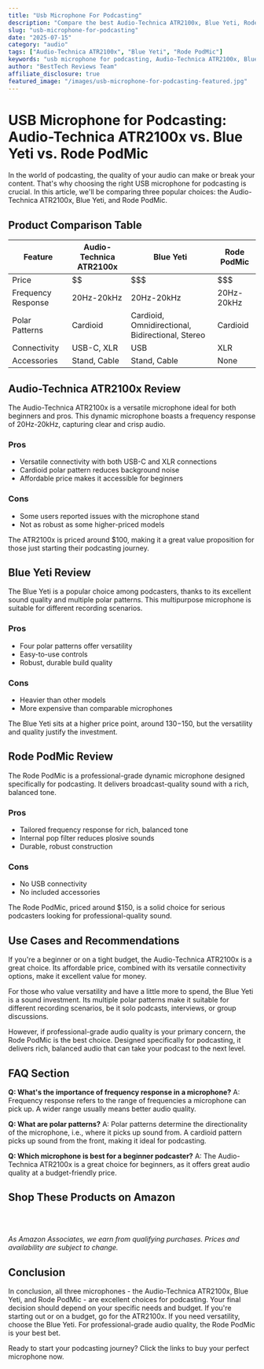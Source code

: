 ```yaml
---
title: "Usb Microphone For Podcasting"
description: "Compare the best Audio-Technica ATR2100x, Blue Yeti, Rode PodMic and more. Find the perfect audio with our detailed reviews and recommendations."
slug: "usb-microphone-for-podcasting"
date: "2025-07-15"
category: "audio"
tags: ["Audio-Technica ATR2100x", "Blue Yeti", "Rode PodMic"]
keywords: "usb microphone for podcasting, Audio-Technica ATR2100x, Blue Yeti, Rode PodMic"
author: "BestTech Reviews Team"
affiliate_disclosure: true
featured_image: "/images/usb-microphone-for-podcasting-featured.jpg"
---
```


# USB Microphone for Podcasting: <ProductLink productName="Audio-Technica ATR2100x">Audio-Technica ATR2100x</ProductLink> vs. Blue Yeti vs. Rode PodMic

In the world of podcasting, the quality of your audio can make or break your content. That's why choosing the right USB microphone for podcasting is crucial. In this article, we'll be comparing three popular choices: the <ProductLink productName="Audio-Technica ATR2100x">Audio-Technica ATR2100x</ProductLink>, Blue Yeti, and Rode PodMic.

## Product Comparison Table

| Feature | <ProductLink productName="Audio-Technica ATR2100x">Audio-Technica ATR2100x</ProductLink> | Blue Yeti | Rode PodMic |
|---|---|---|---|
| Price | $$ | $$$ | $$$ |
| Frequency Response | 20Hz-20kHz | 20Hz-20kHz | 20Hz-20kHz |
| Polar Patterns | Cardioid | Cardioid, Omnidirectional, Bidirectional, Stereo | Cardioid |
| Connectivity | USB-C, XLR | USB | XLR |
| Accessories | Stand, Cable | Stand, Cable | None |

## <ProductLink productName="Audio-Technica ATR2100x">Audio-Technica ATR2100x</ProductLink> Review

The <ProductLink productName="Audio-Technica ATR2100x">Audio-Technica ATR2100x</ProductLink> is a versatile microphone ideal for both beginners and pros. This dynamic microphone boasts a frequency response of 20Hz-20kHz, capturing clear and crisp audio.

### Pros
- Versatile connectivity with both USB-C and XLR connections
- Cardioid polar pattern reduces background noise
- Affordable price makes it accessible for beginners

### Cons
- Some users reported issues with the microphone stand
- Not as robust as some higher-priced models

The ATR2100x is priced around $100, making it a great value proposition for those just starting their podcasting journey.

## <ProductLink productName="Blue Yeti">Blue Yeti</ProductLink> Review

The <ProductLink productName="Blue Yeti">Blue Yeti</ProductLink> is a popular choice among podcasters, thanks to its excellent sound quality and multiple polar patterns. This multipurpose microphone is suitable for different recording scenarios.

### Pros
- Four polar patterns offer versatility
- Easy-to-use controls
- Robust, durable build quality

### Cons
- Heavier than other models
- More expensive than comparable microphones

The <ProductLink productName="Blue Yeti">Blue Yeti</ProductLink> sits at a higher price point, around $130-$150, but the versatility and quality justify the investment.

## <ProductLink productName="Rode PodMic">Rode PodMic</ProductLink> Review

The <ProductLink productName="Rode PodMic">Rode PodMic</ProductLink> is a professional-grade dynamic microphone designed specifically for podcasting. It delivers broadcast-quality sound with a rich, balanced tone.

### Pros
- Tailored frequency response for rich, balanced tone
- Internal pop filter reduces plosive sounds
- Durable, robust construction

### Cons
- No USB connectivity
- No included accessories

The <ProductLink productName="Rode PodMic">Rode PodMic</ProductLink>, priced around $150, is a solid choice for serious podcasters looking for professional-quality sound.

## Use Cases and Recommendations

If you're a beginner or on a tight budget, the <ProductLink productName="Audio-Technica ATR2100x">Audio-Technica ATR2100x</ProductLink> is a great choice. Its affordable price, combined with its versatile connectivity options, make it excellent value for money.

For those who value versatility and have a little more to spend, the <ProductLink productName="Blue Yeti">Blue Yeti</ProductLink> is a sound investment. Its multiple polar patterns make it suitable for different recording scenarios, be it solo podcasts, interviews, or group discussions.

However, if professional-grade audio quality is your primary concern, the <ProductLink productName="Rode PodMic">Rode PodMic</ProductLink> is the best choice. Designed specifically for podcasting, it delivers rich, balanced audio that can take your podcast to the next level.

## FAQ Section

**Q: What's the importance of frequency response in a microphone?**
A: Frequency response refers to the range of frequencies a microphone can pick up. A wider range usually means better audio quality.

**Q: What are polar patterns?**
A: Polar patterns determine the directionality of the microphone, i.e., where it picks up sound from. A cardioid pattern picks up sound from the front, making it ideal for podcasting.

**Q: Which microphone is best for a beginner podcaster?**
A: The Audio-Technica ATR2100x is a great choice for beginners, as it offers great audio quality at a budget-friendly price.


## Shop These Products on Amazon

<div style="display: flex; gap: 1rem; flex-wrap: wrap; margin: 2rem 0;">
  <AmazonButton productName="Audio-Technica ATR2100x" />
  <AmazonButton productName="Blue Yeti" />
  <AmazonButton productName="Rode PodMic" />
</div>

*As Amazon Associates, we earn from qualifying purchases. Prices and availability are subject to change.*

## Conclusion

In conclusion, all three microphones - the <ProductLink productName="Audio-Technica ATR2100x">Audio-Technica ATR2100x</ProductLink>, Blue Yeti, and Rode PodMic - are excellent choices for podcasting. Your final decision should depend on your specific needs and budget. If you're starting out or on a budget, go for the ATR2100x. If you need versatility, choose the <ProductLink productName="Blue Yeti">Blue Yeti</ProductLink>. For professional-grade audio quality, the Rode PodMic is your best bet.

Ready to start your podcasting journey? Click the links to buy your perfect microphone now.